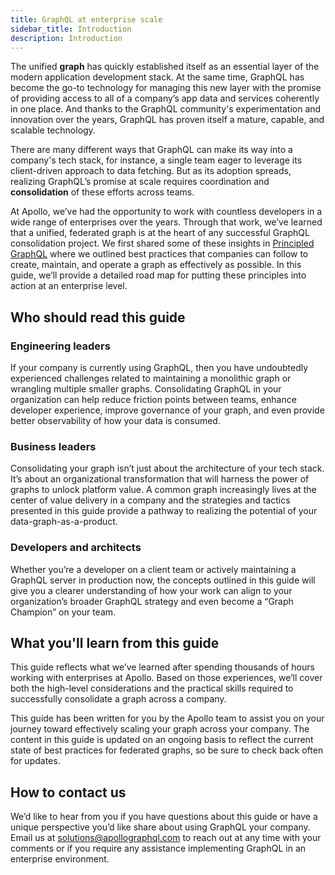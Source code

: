 ```yaml
---
title: GraphQL at enterprise scale
sidebar_title: Introduction
description: Introduction
---
```


The unified **graph** has quickly established itself as an essential layer of the modern application development stack. At the same time, GraphQL has become the go-to technology for managing this new layer with the promise of providing access to all of a company’s app data and services coherently in one place. And thanks to the GraphQL community's experimentation and innovation over the years, GraphQL has proven itself a mature, capable, and scalable technology.

There are many different ways that GraphQL can make its way into a company's tech stack, for instance, a single team eager to leverage its client-driven approach to data fetching. But as its adoption spreads, realizing GraphQL’s promise at scale requires coordination and **consolidation** of these efforts across teams.

At Apollo, we’ve had the opportunity to work with countless developers in a wide range of enterprises over the years. Through that work, we’ve learned that a unified, federated graph is at the heart of any successful GraphQL consolidation project. We first shared some of these insights in [Principled GraphQL](https://principledgraphql.com/) where we outlined best practices that companies can follow to create, maintain, and operate a graph as effectively as possible. In this guide, we’ll provide a detailed road map for putting these principles into action at an enterprise level.

## Who should read this guide

### Engineering leaders

If your company is currently using GraphQL, then you have undoubtedly experienced challenges related to maintaining a monolithic graph or wrangling multiple smaller graphs. Consolidating GraphQL in your organization can help reduce friction points between teams, enhance developer experience, improve governance of your graph, and even provide better observability of how your data is consumed.

### Business leaders

Consolidating your graph isn’t just about the architecture of your tech stack. It’s about an organizational transformation that will harness the power of graphs to unlock platform value. A common graph increasingly lives at the center of value delivery in a company and the strategies and tactics presented in this guide provide a pathway to realizing the potential of your data-graph-as-a-product.

### Developers and architects

Whether you’re a developer on a client team or actively maintaining a GraphQL server in production now, the concepts outlined in this guide will give you a clearer understanding of how your work can align to your organization’s broader GraphQL strategy and even become a “Graph Champion” on your team.

## What you'll learn from this guide

This guide reflects what we’ve learned after spending thousands of hours working with enterprises at Apollo. Based on those experiences, we’ll cover both the high-level considerations and the practical skills required to successfully consolidate a graph across a company.

This guide has been written for you by the Apollo team to assist you on your journey toward effectively scaling your graph across your company. The content in this guide is updated on an ongoing basis to reflect the current state of best practices for federated graphs, so be sure to check back often for updates.

## How to contact us

We’d like to hear from you if you have questions about this guide or have a unique perspective you’d like share about using GraphQL your company. Email us at [solutions@apollographql.com](mailto:solutions@apollographql.com) to reach out at any time with your comments or if you require any assistance implementing GraphQL in an enterprise environment.
